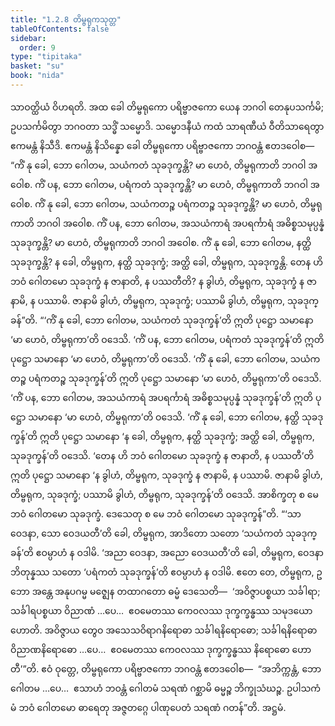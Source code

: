 ```yaml
---
title: "1.2.8 တိမ္ဗရုကသုတ္တ"
tableOfContents: false
sidebar:
  order: 9
type: "tipitaka"
basket: "su"
book: "nida"
---
```



<DynamicBreadcrumb />

<Division number="18" book="nida">

<Paragraph number="106" book="nida">
သာဝတ္ထိယံ ဝိဟရတိ. အထ ခေါ တိမ္ဗရုကော ပရိဗ္ဗာဇကော ယေန ဘဂဝါ တေနုပသင်္ကမိ; ဥပသင်္ကမိတွာ ဘဂဝတာ သဒ္ဓိံ သမ္မောဒိ. သမ္မောဒနီယံ ကထံ သာရဏီယံ ဝီတိသာရေတွာ ဧကမန္တံ နိသီဒိ. ဧကမန္တံ နိသိန္နော ခေါ တိမ္ဗရုကော ပရိဗ္ဗာဇကော ဘဂဝန္တံ ဧတဒဝေါစ—
</Paragraph>

<Paragraph number="107" book="nida">
“ကိံ နု ခေါ, ဘော ဂေါတမ, သယံကတံ သုခဒုက္ခန္တိ? မာ ဟေဝံ, တိမ္ဗရုကာတိ ဘဂဝါ အဝေါစ. ကိံ ပန, ဘော ဂေါတမ, ပရံကတံ သုခဒုက္ခန္တိ? မာ ဟေဝံ, တိမ္ဗရုကာတိ ဘဂဝါ အဝေါစ. ကိံ နု ခေါ, ဘော ဂေါတမ, သယံကတဉ္စ ပရံကတဉ္စ သုခဒုက္ခန္တိ? မာ ဟေဝံ, တိမ္ဗရုကာတိ ဘဂဝါ အဝေါစ. ကိံ ပန, ဘော ဂေါတမ, အသယံကာရံ အပရင်္ကာရံ အဓိစ္စသမုပ္ပန္နံ သုခဒုက္ခန္တိ? မာ ဟေဝံ, တိမ္ဗရုကာတိ ဘဂဝါ အဝေါစ. ကိံ နု ခေါ, ဘော ဂေါတမ, နတ္ထိ သုခဒုက္ခန္တိ? န ခေါ, တိမ္ဗရုက, နတ္ထိ သုခဒုက္ခံ; အတ္ထိ ခေါ, တိမ္ဗရုက, သုခဒုက္ခန္တိ. တေန ဟိ ဘဝံ ဂေါတမော သုခဒုက္ခံ န ဇာနာတိ, န ပဿတီတိ? န ခွါဟံ, တိမ္ဗရုက, သုခဒုက္ခံ န ဇာနာမိ, န ပဿာမိ. ဇာနာမိ ခွါဟံ, တိမ္ဗရုက, သုခဒုက္ခံ; ပဿာမိ ခွါဟံ, တိမ္ဗရုက, သုခဒုက္ခန်”တိ.
</Paragraph>

<Paragraph number="108" book="nida">
“‘ကိံ နု ခေါ, ဘော ဂေါတမ, သယံကတံ သုခဒုက္ခန်’တိ ဣတိ ပုဋ္ဌော သမာနော ‘မာ ဟေဝံ, တိမ္ဗရုကာ’တိ ဝဒေသိ. ‘ကိံ ပန, ဘော ဂေါတမ, ပရံကတံ သုခဒုက္ခန်’တိ ဣတိ ပုဋ္ဌော သမာနော ‘မာ ဟေဝံ, တိမ္ဗရုကာ’တိ ဝဒေသိ. ‘ကိံ နု ခေါ, ဘော ဂေါတမ, သယံကတဉ္စ ပရံကတဉ္စ သုခဒုက္ခန်’တိ ဣတိ ပုဋ္ဌော သမာနော ‘မာ ဟေဝံ, တိမ္ဗရုကာ’တိ ဝဒေသိ. ‘ကိံ ပန, ဘော ဂေါတမ, အသယံကာရံ အပရင်္ကာရံ အဓိစ္စသမုပ္ပန္နံ သုခဒုက္ခန်’တိ ဣတိ ပုဋ္ဌော သမာနော ‘မာ ဟေဝံ, တိမ္ဗရုကာ’တိ ဝဒေသိ. ‘ကိံ နု ခေါ, ဘော ဂေါတမ, နတ္ထိ သုခဒုက္ခန်’တိ ဣတိ ပုဋ္ဌော သမာနော ‘န ခေါ, တိမ္ဗရုက, နတ္ထိ သုခဒုက္ခံ; အတ္ထိ ခေါ, တိမ္ဗရုက, သုခဒုက္ခန်’တိ ဝဒေသိ. ‘တေန ဟိ ဘဝံ ဂေါတမော သုခဒုက္ခံ န ဇာနာတိ, န ပဿတီ’တိ ဣတိ ပုဋ္ဌော သမာနော ‘န ခွါဟံ, တိမ္ဗရုက, သုခဒုက္ခံ န ဇာနာမိ, န ပဿာမိ. ဇာနာမိ ခွါဟံ, တိမ္ဗရုက, သုခဒုက္ခံ; ပဿာမိ ခွါဟံ, တိမ္ဗရုက, သုခဒုက္ခန်’တိ ဝဒေသိ. အာစိက္ခတု စ မေ ဘဝံ ဂေါတမော သုခဒုက္ခံ. ဒေသေတု စ မေ ဘဝံ ဂေါတမော သုခဒုက္ခန်”တိ.
</Paragraph>

<Paragraph number="109" book="nida">
“‘သာ ဝေဒနာ, သော ဝေဒယတီ’တိ ခေါ, တိမ္ဗရုက, အာဒိတော သတော ‘သယံကတံ သုခဒုက္ခန်’တိ ဧဝမ္ပာဟံ န ဝဒါမိ. ‘အညာ ဝေဒနာ, အညော ဝေဒယတီ’တိ ခေါ, တိမ္ဗရုက, ဝေဒနာဘိတုန္နဿ သတော ‘ပရံကတံ သုခဒုက္ခန်’တိ ဧဝမ္ပာဟံ န ဝဒါမိ. ဧတေ တေ, တိမ္ဗရုက, ဥဘော အန္တေ အနုပဂမ္မ မဇ္ဈေန တထာဂတော ဓမ္မံ ဒေသေတိ—  ‘အဝိဇ္ဇာပစ္စယာ သင်္ခါရာ; သင်္ခါရပစ္စယာ ဝိညာဏံ …ပေ…  ဧဝမေတဿ ကေဝလဿ ဒုက္ခက္ခန္ဓဿ သမုဒယော ဟောတိ. အဝိဇ္ဇာယ တွေဝ အသေသဝိရာဂနိရောဓာ သင်္ခါရနိရောဓော; သင်္ခါရနိရောဓာ ဝိညာဏနိရောဓော …ပေ…  ဧဝမေတဿ ကေဝလဿ ဒုက္ခက္ခန္ဓဿ နိရောဓော ဟောတီ’”တိ.
</Paragraph>

<Paragraph number="110" book="nida">
ဧဝံ ဝုတ္တေ, တိမ္ဗရုကော ပရိဗ္ဗာဇကော ဘဂဝန္တံ ဧတဒဝေါစ—  “အဘိက္ကန္တံ, ဘော ဂေါတမ …ပေ…  ဧသာဟံ ဘဝန္တံ ဂေါတမံ သရဏံ ဂစ္ဆာမိ ဓမ္မဉ္စ ဘိက္ခုသံဃဉ္စ. ဥပါသကံ မံ ဘဝံ ဂေါတမော ဓာရေတု အဇ္ဇတဂ္ဂေ ပါဏုပေတံ သရဏံ ဂတန်”တိ.

</Paragraph>
</Division>

<Paragraph number="111" type="center" book="nida">
အဋ္ဌမံ.
</Paragraph>